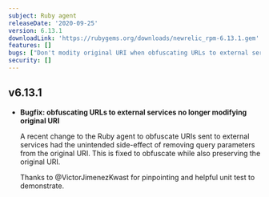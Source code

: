 ```yaml
---
subject: Ruby agent
releaseDate: '2020-09-25'
version: 6.13.1
downloadLink: 'https://rubygems.org/downloads/newrelic_rpm-6.13.1.gem'
features: []
bugs: ["Don't modity original URI when obfuscating URLs to external services"]
security: []
---
```


## v6.13.1

* **Bugfix: obfuscating URLs to external services no longer modifying original URI**

  A recent change to the Ruby agent to obfuscate URIs sent to external services had the unintended side-effect of removing query parameters from the original URI. This is fixed to obfuscate while also preserving the original URI.

  Thanks to @VictorJimenezKwast for pinpointing and helpful unit test to demonstrate.
